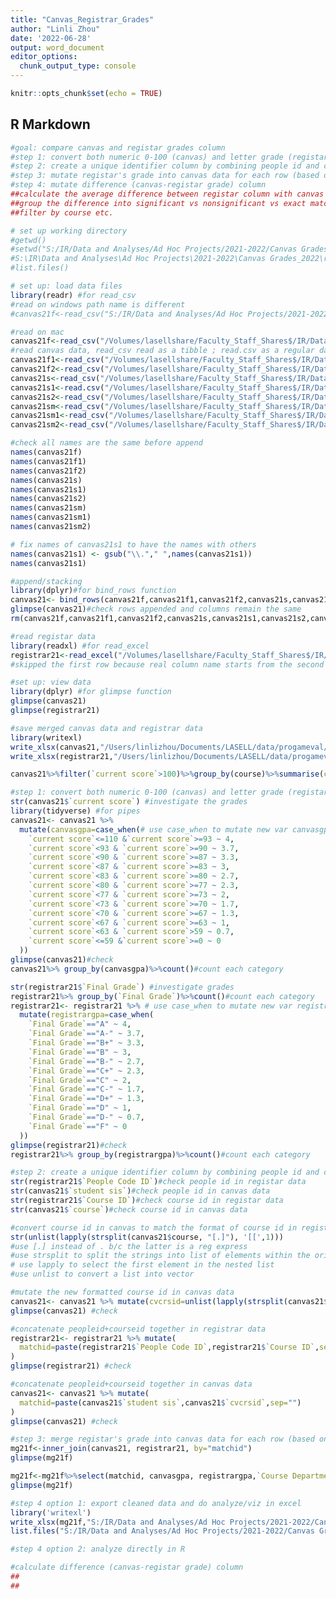 ```yaml
---
title: "Canvas_Registrar_Grades"
author: "Linli Zhou"
date: '2022-06-28'
output: word_document
editor_options: 
  chunk_output_type: console
---
```


```r
knitr::opts_chunk$set(echo = TRUE)
```

## R Markdown

```r
#goal: compare canvas and registar grades column
#step 1: convert both numeric 0-100 (canvas) and letter grade (registar) into 4.0 scale grades
#step 2: create a unique identifier column by combining people id and course id in both data files
#step 3: mutate registar's grade into canvas data for each row (based on unique identifier)
#step 4: mutate difference (canvas-registar grade) column
##calculate the average difference between registar column with canvas column, 
##group the difference into significant vs nonsignificant vs exact match groups
##filter by course etc.
```


```r
# set up working directory
#getwd()
#setwd("S:/IR/Data and Analyses/Ad Hoc Projects/2021-2022/Canvas Grades_2022/raw data")
#S:\IR\Data and Analyses\Ad Hoc Projects\2021-2022\Canvas Grades_2022\raw data
#list.files()

# set up: load data files
library(readr) #for read_csv
#read on windows path name is different
#canvas21f<-read_csv("S:/IR/Data and Analyses/Ad Hoc Projects/2021-2022/Canvas Grades_2022/raw data/1.grade_export_2021FallMain.csv")

#read on mac
canvas21f<-read_csv("/Volumes/lasellshare/Faculty_Staff_Shares$/IR/Data and Analyses/Ad Hoc Projects/2021-2022/Canvas Grades_2022/raw data/1.grade_export_2021FallMain.csv")
#read canvas data, read_csv read as a tibble ; read.csv as a regular data frame
canvas21f1<-read_csv("/Volumes/lasellshare/Faculty_Staff_Shares$/IR/Data and Analyses/Ad Hoc Projects/2021-2022/Canvas Grades_2022/raw data/3.grade_export_2021Fall1.csv")
canvas21f2<-read_csv("/Volumes/lasellshare/Faculty_Staff_Shares$/IR/Data and Analyses/Ad Hoc Projects/2021-2022/Canvas Grades_2022/raw data/4.grade_export_2021Fall2.csv")
canvas21s<-read_csv("/Volumes/lasellshare/Faculty_Staff_Shares$/IR/Data and Analyses/Ad Hoc Projects/2021-2022/Canvas Grades_2022/raw data/2.grade_export_2022SpringMain.csv")
canvas21s1<-read.csv("/Volumes/lasellshare/Faculty_Staff_Shares$/IR/Data and Analyses/Ad Hoc Projects/2021-2022/Canvas Grades_2022/raw data/grade_export_Spring1_2022.csv")
canvas21s2<-read_csv("/Volumes/lasellshare/Faculty_Staff_Shares$/IR/Data and Analyses/Ad Hoc Projects/2021-2022/Canvas Grades_2022/raw data/grade_export_Spring2_2022.csv" )
canvas21sm<-read_csv("/Volumes/lasellshare/Faculty_Staff_Shares$/IR/Data and Analyses/Ad Hoc Projects/2021-2022/Canvas Grades_2022/raw data/grade_export_SummerMain_2021.csv")
canvas21sm1<-read_csv("/Volumes/lasellshare/Faculty_Staff_Shares$/IR/Data and Analyses/Ad Hoc Projects/2021-2022/Canvas Grades_2022/raw data/grade_export_Summer1_2021.csv")
canvas21sm2<-read_csv("/Volumes/lasellshare/Faculty_Staff_Shares$/IR/Data and Analyses/Ad Hoc Projects/2021-2022/Canvas Grades_2022/raw data/grade_export_Summer2_2021.csv")

#check all names are the same before append
names(canvas21f)
names(canvas21f1)
names(canvas21f2)
names(canvas21s)
names(canvas21s1)
names(canvas21s2)
names(canvas21sm)
names(canvas21sm1)
names(canvas21sm2)

# fix names of canvas21s1 to have the names with others
names(canvas21s1) <- gsub("\\."," ",names(canvas21s1))
names(canvas21s1)

#append/stacking
library(dplyr)#for bind_rows function
canvas21<- bind_rows(canvas21f,canvas21f1,canvas21f2,canvas21s,canvas21s1,canvas21s2,canvas21sm,canvas21sm1,canvas21sm2)#append/stacking data 
glimpse(canvas21)#check rows appended and columns remain the same
rm(canvas21f,canvas21f1,canvas21f2,canvas21s,canvas21s1,canvas21s2,canvas21sm,canvas21sm1,canvas21sm2)

#read registar data
library(readxl) #for read_excel
registrar21<-read_excel("/Volumes/lasellshare/Faculty_Staff_Shares$/IR/Data and Analyses/Ad Hoc Projects/2021-2022/Canvas Grades_2022/raw data/2021-2022all.Student Info by Course and Fiscal Year.xlsx", skip=1)
#skipped the first row because real column name starts from the second row

#set up: view data
library(dplyr) #for glimpse function
glimpse(canvas21)
glimpse(registrar21)

#save merged canvas data and registrar data
library(writexl)
write_xlsx(canvas21,"/Users/linlizhou/Documents/LASELL/data/progameval/canvas.raw.20-21.csv")
write_xlsx(registrar21,"/Users/linlizhou/Documents/LASELL/data/progameval/registrar20-21.xlsx")
```

```r
canvas21%>%filter(`current score`>100)%>%group_by(course)%>%summarise(count=n())%>%arrange(desc(count))

```


```r
#step 1: convert both numeric 0-100 (canvas) and letter grade (registar) into 4.0 scale grades
str(canvas21$`current score`) #investigate the grades
library(tidyverse) #for pipes
canvas21<- canvas21 %>% 
  mutate(canvasgpa=case_when(# use case_when to mutate new var canvasgpa
    `current score`<=110 &`current score`>=93 ~ 4,
    `current score`<93 & `current score`>=90 ~ 3.7,
    `current score`<90 & `current score`>=87 ~ 3.3,
    `current score`<87 & `current score`>=83 ~ 3,
    `current score`<83 & `current score`>=80 ~ 2.7,
    `current score`<80 & `current score`>=77 ~ 2.3,
    `current score`<77 & `current score`>=73 ~ 2,
    `current score`<73 & `current score`>=70 ~ 1.7,
    `current score`<70 & `current score`>=67 ~ 1.3,
    `current score`<67 & `current score`>=63 ~ 1,
    `current score`<63 & `current score`>59 ~ 0.7,
    `current score`<=59 &`current score`>=0 ~ 0
  ))
glimpse(canvas21)#check
canvas21%>% group_by(canvasgpa)%>%count()#count each category

str(registrar21$`Final Grade`) #investigate grades
registrar21%>% group_by(`Final Grade`)%>%count()#count each category
registrar21<- registrar21 %>% # use case_when to mutate new var registrargpa
  mutate(registrargpa=case_when(
    `Final Grade`=="A" ~ 4,
    `Final Grade`=="A-" ~ 3.7,
    `Final Grade`=="B+" ~ 3.3,
    `Final Grade`=="B" ~ 3,
    `Final Grade`=="B-" ~ 2.7,
    `Final Grade`=="C+" ~ 2.3,
    `Final Grade`=="C" ~ 2,
    `Final Grade`=="C-" ~ 1.7,
    `Final Grade`=="D+" ~ 1.3,
    `Final Grade`=="D" ~ 1,
    `Final Grade`=="D-" ~ 0.7,
    `Final Grade`=="F" ~ 0
  ))
glimpse(registrar21)#check
registrar21%>% group_by(registrargpa)%>%count()#count each category
```


```r
#step 2: create a unique identifier column by combining people id and course id in both data files
str(registrar21$`People Code ID`)#check people id in registar data
str(canvas21$`student sis`)#check people id in canvas data
str(registrar21$`Course ID`)#check course id in registar data
str(canvas21$`course`)#check course id in canvas data

#convert course id in canvas to match the format of course id in registar data
str(unlist(lapply(strsplit(canvas21$course, "[.]"), '[[',1))) 
#use [.] instead of . b/c the latter is a reg express
#use strsplit to split the strings into list of elements within the original list
# use lapply to select the first element in the nested list
#use unlist to convert a list into vector

#mutate the new formatted course id in canvas data
canvas21<- canvas21 %>% mutate(cvcrsid=unlist(lapply(strsplit(canvas21$course, "[.]"), '[[',1)))
glimpse(canvas21) #check

#concatenate peopleid+courseid together in registrar data
registrar21<- registrar21 %>% mutate(
  matchid=paste(registrar21$`People Code ID`,registrar21$`Course ID`,sep="")
)
glimpse(registrar21) #check

#concatenate peopleid+courseid together in canvas data
canvas21<- canvas21 %>% mutate(
  matchid=paste(canvas21$`student sis`,canvas21$`cvcrsid`,sep="")
)
glimpse(canvas21) #check
```


```r
#step 3: merge registar's grade into canvas data for each row (based on unique identifier)
mg21f<-inner_join(canvas21, registrar21, by="matchid")
glimpse(mg21f)

mg21f<-mg21f%>%select(matchid, canvasgpa, registrargpa,`Course Department`, `Academic Year`,`Academic Term`,`Academic Session`,`Course ID`,`Course Name`,`Course Credits`,`Add Drop`,`Gender`,`Ethnicity`,`Program`,`Major`, `Semester GPA`,`Cumulative GPA`)
glimpse(mg21f)
```


```r
#step 4 option 1: export cleaned data and do analyze/viz in excel
library('writexl')
write_xlsx(mg21f,"S:/IR/Data and Analyses/Ad Hoc Projects/2021-2022/Canvas Grades_2022/gradalign_working.xlsx")
list.files("S:/IR/Data and Analyses/Ad Hoc Projects/2021-2022/Canvas Grades_2022")

```

```r
#step 4 option 2: analyze directly in R

#calculate difference (canvas-registar grade) column
##
##
```

